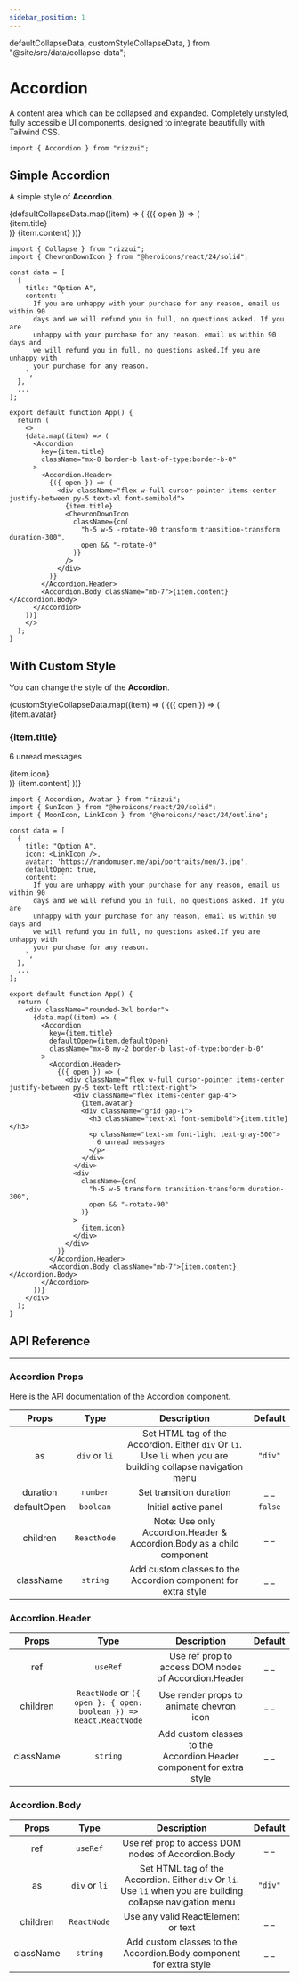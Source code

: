 ```yaml
---
sidebar_position: 1
---
```


  defaultCollapseData,
  customStyleCollapseData,
} from "@site/src/data/collapse-data";

# Accordion

A content area which can be collapsed and expanded. Completely unstyled, fully accessible UI components, designed to integrate beautifully with Tailwind CSS.

```tsx
import { Accordion } from "rizzui";
```

<div className="mb-20 md:mb-28" />

## Simple Accordion

A simple style of **Accordion**.

<Paper className="block">
  <div>
    {defaultCollapseData.map((item) => (
      <Accordion
        key={item.title}
        className="mx-8 border-b last-of-type:border-b-0"
      >
        <Accordion.Header>
          {({ open }) => (
            <div className="flex w-full cursor-pointer items-center justify-between py-5 text-xl font-semibold">
              {item.title}
              <ChevronDownIcon
                className={cn(
                  "h-5 w-5 -rotate-90 transform transition-transform duration-300",
                  open && "-rotate-0"
                )}
              />
            </div>
          )}
        </Accordion.Header>
        <Accordion.Body className="mb-7">{item.content}</Accordion.Body>
      </Accordion>
    ))}
  </div>
</Paper>

```tsx
import { Collapse } from "rizzui";
import { ChevronDownIcon } from "@heroicons/react/24/solid";

const data = [
  {
    title: "Option A",
    content: `
      If you are unhappy with your purchase for any reason, email us within 90
      days and we will refund you in full, no questions asked. If you are
      unhappy with your purchase for any reason, email us within 90 days and
      we will refund you in full, no questions asked.If you are unhappy with
      your purchase for any reason.
    `,
  },
  ...
];

export default function App() {
  return (
    <>
    {data.map((item) => (
      <Accordion
        key={item.title}
        className="mx-8 border-b last-of-type:border-b-0"
      >
        <Accordion.Header>
          {({ open }) => (
            <div className="flex w-full cursor-pointer items-center justify-between py-5 text-xl font-semibold">
              {item.title}
              <ChevronDownIcon
                className={cn(
                  "h-5 w-5 -rotate-90 transform transition-transform duration-300",
                  open && "-rotate-0"
                )}
              />
            </div>
          )}
        </Accordion.Header>
        <Accordion.Body className="mb-7">{item.content}</Accordion.Body>
      </Accordion>
    ))}
    </>
  );
}
```

<div className="mb-16" />

## With Custom Style

You can change the style of the **Accordion**.

<Paper className="block">
  <div className="rounded-3xl border">
    {customStyleCollapseData.map((item) => (
      <Accordion
        key={item.title}
        defaultOpen={item.defaultOpen}
        className="mx-8 my-2 border-b last-of-type:border-b-0"
      >
        <Accordion.Header>
          {({ open }) => (
            <div className="flex w-full cursor-pointer items-center justify-between py-5 text-left rtl:text-right">
              <div className="flex items-center gap-4">
                {item.avatar}
                <div className="grid gap-1">
                  <h3 className="text-xl font-semibold">{item.title}</h3>
                  <p className="text-sm font-light text-gray-500">
                    6 unread messages
                  </p>
                </div>
              </div>
              <div
                className={cn(
                  "h-5 w-5 transform transition-transform duration-300",
                  open && "-rotate-90"
                )}
              >
                {item.icon}
              </div>
            </div>
          )}
        </Accordion.Header>
        <Accordion.Body className="mb-7">{item.content}</Accordion.Body>
      </Accordion>
    ))}
  </div>
</Paper>

```tsx
import { Accordion, Avatar } from "rizzui";
import { SunIcon } from "@heroicons/react/20/solid";
import { MoonIcon, LinkIcon } from "@heroicons/react/24/outline";

const data = [
  {
    title: "Option A",
    icon: <LinkIcon />,
    avatar: 'https://randomuser.me/api/portraits/men/3.jpg',
    defaultOpen: true,
    content: `
      If you are unhappy with your purchase for any reason, email us within 90
      days and we will refund you in full, no questions asked. If you are
      unhappy with your purchase for any reason, email us within 90 days and
      we will refund you in full, no questions asked.If you are unhappy with
      your purchase for any reason.
    `,
  },
  ...
];

export default function App() {
  return (
    <div className="rounded-3xl border">
      {data.map((item) => (
        <Accordion
          key={item.title}
          defaultOpen={item.defaultOpen}
          className="mx-8 my-2 border-b last-of-type:border-b-0"
        >
          <Accordion.Header>
            {({ open }) => (
              <div className="flex w-full cursor-pointer items-center justify-between py-5 text-left rtl:text-right">
                <div className="flex items-center gap-4">
                  {item.avatar}
                  <div className="grid gap-1">
                    <h3 className="text-xl font-semibold">{item.title}</h3>
                    <p className="text-sm font-light text-gray-500">
                      6 unread messages
                    </p>
                  </div>
                </div>
                <div
                  className={cn(
                    "h-5 w-5 transform transition-transform duration-300",
                    open && "-rotate-90"
                  )}
                >
                  {item.icon}
                </div>
              </div>
            )}
          </Accordion.Header>
          <Accordion.Body className="mb-7">{item.content}</Accordion.Body>
        </Accordion>
      ))}
    </div>
  );
}
```

<div className="mb-20" />

## API Reference

<hr />

<div className="mb-10" />

### Accordion Props

Here is the API documentation of the Accordion component.

<div className="overflow-x-auto">

|    Props    |     Type      |                                                 Description                                                  | Default |
| :---------: | :-----------: | :----------------------------------------------------------------------------------------------------------: | :-----: |
|     as      | `div` or `li` | Set HTML tag of the Accordion. Either `div` Or `li`. Use `li` when you are building collapse navigation menu | `"div"` |
|  duration   |   `number`    |                                           Set transition duration                                            |  \_ \_  |
| defaultOpen |   `boolean`   |                                             Initial active panel                                             | `false` |
|  children   |  `ReactNode`  |                    Note: Use only Accordion.Header & Accordion.Body as a child component                     |  \_ \_  |
|  className  |   `string`    |                        Add custom classes to the Accordion component for extra style                         |  \_ \_  |

</div>

<div className="mb-10" />

### Accordion.Header

<div className="overflow-x-auto">

|   Props   |                               Type                                |                             Description                              | Default |
| :-------: | :---------------------------------------------------------------: | :------------------------------------------------------------------: | :-----: |
|    ref    |                             `useRef`                              |         Use ref prop to access DOM nodes of Accordion.Header         |  \_ \_  |
| children  | `ReactNode` or `({ open }: { open: boolean }) => React.ReactNode` |               Use render props to animate chevron icon               |  \_ \_  |
| className |                             `string`                              | Add custom classes to the Accordion.Header component for extra style |  \_ \_  |

</div>

<div className="mb-10" />

### Accordion.Body

<div className="overflow-x-auto">

|   Props   |     Type      |                                                 Description                                                  | Default |
| :-------: | :-----------: | :----------------------------------------------------------------------------------------------------------: | :-----: |
|    ref    |   `useRef`    |                              Use ref prop to access DOM nodes of Accordion.Body                              |  \_ \_  |
|    as     | `div` or `li` | Set HTML tag of the Accordion. Either `div` Or `li`. Use `li` when you are building collapse navigation menu | `"div"` |
| children  |  `ReactNode`  |                                      Use any valid ReactElement or text                                      |  \_ \_  |
| className |   `string`    |                      Add custom classes to the Accordion.Body component for extra style                      |  \_ \_  |

</div>
